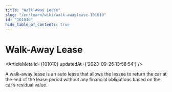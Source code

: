 ```yaml
---
title: "Walk-Away Lease"
slug: "/en/learn/wiki/walk-awaylease-101010"
id: "101010"
hide_table_of_contents: true
---
```



# Walk-Away Lease

<ArticleMeta id={101010} updatedAt={'2023-09-26 13:58:54'} />
<div className='border-solid border-b border-t-0 my-4 border-[var(--ifm-color-gray-300)]' />

A walk-away lease is an auto lease that allows the lessee to return the car at the end of the lease period without any financial obligations based on the car’s residual value.

